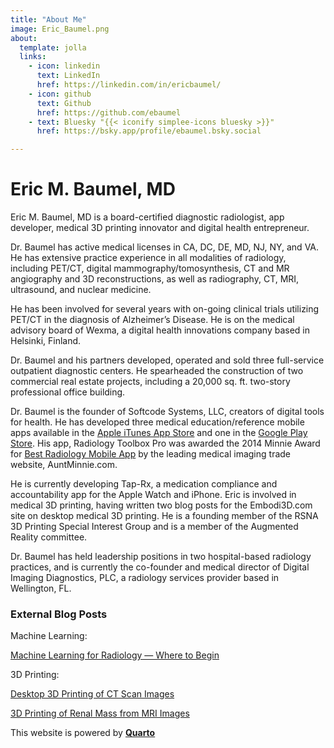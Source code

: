 ```yaml
---
title: "About Me"
image: Eric_Baumel.png
about:
  template: jolla
  links:
    - icon: linkedin
      text: LinkedIn
      href: https://linkedin.com/in/ericbaumel/
    - icon: github
      text: Github
      href: https://github.com/ebaumel
    - text: Bluesky "{{< iconify simplee-icons bluesky >}}"
      href: https://bsky.app/profile/ebaumel.bsky.social

---
```

# Eric M. Baumel, MD
Eric M. Baumel, MD is a board-certified diagnostic radiologist, app developer, medical 3D printing innovator and digital health entrepreneur.

Dr. Baumel has active medical licenses in CA, DC, DE, MD, NJ, NY, and VA. He has extensive practice experience in all modalities of radiology, including PET/CT, digital mammography/tomosynthesis, CT and MR angiography and 3D reconstructions, as well as radiography, CT, MRI, ultrasound, and nuclear medicine.

He has been involved for several years with on-going clinical trials utilizing PET/CT in the diagnosis of Alzheimer’s Disease. He is on the medical advisory board of Wexma, a digital health innovations company based in Helsinki, Finland.

Dr. Baumel and his partners developed, operated and sold three full-service outpatient diagnostic centers. He spearheaded the construction of two commercial real estate projects, including a 20,000 sq. ft. two-story professional office building.

Dr. Baumel is the founder of Softcode Systems, LLC, creators of digital tools for health. He has developed three medical education/reference mobile apps available in the [Apple iTunes App Store](https://apps.apple.com/us/developer/softcode-systems-inc/id415176376) and one in the [Google Play Store](https://play.google.com/store/apps/details?id=com.softcode.ebaumel.radiologytoolbox&hl=en_US). His app, Radiology Toolbox Pro was awarded the 2014 Minnie Award for [Best Radiology Mobile App](https://www.auntminnie.com/index.aspx?sec=rca&sub=rsna_2014&pag=pho&photoID=2117) by the leading medical imaging trade website, AuntMinnie.com.

He is currently developing Tap-Rx, a medication compliance and accountability app for the Apple Watch and iPhone. Eric is involved in medical 3D printing, having written two blog posts for the Embodi3D.com site on desktop medical 3D printing. He is a founding member of the RSNA 3D Printing Special Interest Group and is a member of the Augmented Reality committee.

Dr. Baumel has held leadership positions in two hospital-based radiology practices, and is currently the co-founder and medical director of Digital Imaging Diagnostics, PLC, a radiology services provider based in Wellington, FL.



### External Blog Posts

Machine Learning:

[Machine Learning for Radiology — Where to Begin](https://towardsdatascience.com/machine-learning-for-radiology-where-to-begin-3a205db8718f)


3D Printing:

[Desktop 3D Printing of CT Scan Images](https://www.embodi3d.com/blogs/entry/124-desktop-3d-printing-of-ct-scan-images/)   

[3D Printing of Renal Mass from MRI Images](https://www.embodi3d.com/blogs/entry/268-3d-printing-of-renal-mass-from-mri-images/)



This website is powered by **[Quarto](https://quarto.org)**
